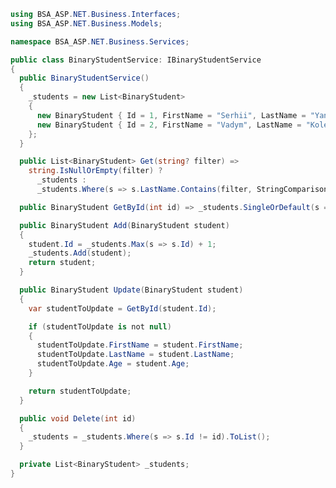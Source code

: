 ```csharp
using BSA_ASP.NET.Business.Interfaces;
using BSA_ASP.NET.Business.Models;

namespace BSA_ASP.NET.Business.Services;

public class BinaryStudentService: IBinaryStudentService
{
  public BinaryStudentService()
  {
    _students = new List<BinaryStudent>
    {
      new BinaryStudent { Id = 1, FirstName = "Serhii", LastName = "Yanchuk", Age = 21 },
      new BinaryStudent { Id = 2, FirstName = "Vadym", LastName = "Kolesnyk", Age = 21 }
    };
  }

  public List<BinaryStudent> Get(string? filter) =>
    string.IsNullOrEmpty(filter) ?
      _students :
      _students.Where(s => s.LastName.Contains(filter, StringComparison.OrdinalIgnoreCase)).ToList();

  public BinaryStudent GetById(int id) => _students.SingleOrDefault(s => s.Id == id);

  public BinaryStudent Add(BinaryStudent student)
  {
    student.Id = _students.Max(s => s.Id) + 1;
    _students.Add(student);
    return student;
  }

  public BinaryStudent Update(BinaryStudent student)
  {
    var studentToUpdate = GetById(student.Id);

    if (studentToUpdate is not null)
    {
      studentToUpdate.FirstName = student.FirstName;
      studentToUpdate.LastName = student.LastName;
      studentToUpdate.Age = student.Age;
    }

    return studentToUpdate;
  }

  public void Delete(int id)
  {
    _students = _students.Where(s => s.Id != id).ToList();
  }

  private List<BinaryStudent> _students;
}
```
